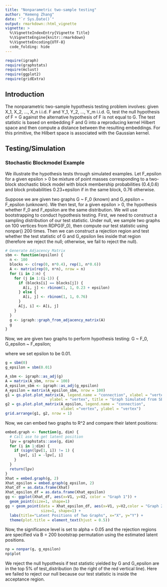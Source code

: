 ```yaml
---
title: "Nonparametric two-sample testing"
author: "Kemeng Zhang"
date: "`r Sys.Date()`"
output: rmarkdown::html_vignette
vignette: >
  %\VignetteIndexEntry{Vignette Title}
  %\VignetteEngine{knitr::rmarkdown}
  %\VignetteEncoding{UTF-8}
  code_folding: hide
---
```

```r
require(igraph)
require(graphstats)
require(mclust)
require(ggplot2)
require(gridExtra)
```
## Introduction
The nonparametric two-sample hypothesis testing problem involves:
given X_1, X_2, …, X_n i.i.d. F and Y_1, Y_2, …, Y_m i.i.d. G, test the null hypothesis of F = G against the alternative hypothesis of F is not equal to G. The test statistic is based on embedding F and G into a reproducing kernel Hilbert space and then compute a distance between the resulting embeddings. For this primitive, the Hilbert space is associated with the Gaussian kernel.

## Testing/Simulation
### Stochastic Blockmodel Example
We illustrate the hypothesis tests through simulated examples. Let F_epsilon for a given epsilon > 0 be mixture of point masses corresponding to a two-block stochastic block model with block membership probabilities (0.4,0.6) and block probabilities 0.23+epsilon if in the same block, 0.76 otherwise. 

Suppose we are given two graphs G ~ F_0 (known) and G_epsilon ~ F_epsilon (unknown).
We then test, for a given epsilon > 0, the hypothesis whether F_0 and F_epsilon are the same distribution.
We will use bootstrapping to conduct hypothesis testing. First, we need to construct a sampling distribution of our test statistic. Under null, we sample two graphs on 100 vertices from RDPG(F_0), then compute our test statistic using nonpar() 200 times. Then we can construct a rejection region and test whether the test statistic of G and G_epsilon lies inside that region (therefore we reject the null; otherwise, we fail to reject the null).

```r
# Generate Adjacency Matrix
sbm <- function(epsilon) {
  n <- 100
  blocks <- c(rep(0, n*0.4), rep(1, n*0.6))
  A <- matrix(rep(0, n*n), nrow = n)
  for (i in 2:n) {
    for (j in 1:(i-1)) {
      if (blocks[i] == blocks[j]) {
        A[i, j] <- rbinom(1, 1, 0.23 + epsilon)
      } else {
        A[i, j] <- rbinom(1, 1, 0.76)
      }
      A[j, i] <- A[i, j]
    }
  }
  g <- igraph::graph_from_adjacency_matrix(A)
  g
}
```

Now, we are given two graphs to perform hypothesis testing:
G ~ F_0, G_epsilon ~ F_epsilon;

where we set epsilon to be 0.01.
```r
g = sbm(0)
g_epsilon = sbm(0.01)
```

```r
A_sbm <- igraph::as_adj(g)
A = matrix(A_sbm, nrow = 100)
A_epsilon_sbm <- igraph::as_adj(g_epsilon)
A_epsilon = matrix(A_epsilon_sbm, nrow = 100)
g1 = gs.plot.plot_matrix(A, legend.name = "connection", xlabel = "vertex", 
                    ylabel = "vertex", title = "Graph Simulated from SBM")
g2 = gs.plot.plot_matrix(A_epsilon, legend.name = "connection", 
                         xlabel ="vertex", ylabel = "vertex")
grid.arrange(g1, g2, nrow = 1)
```

Now, we can embed two graphs to R^2 and compare their latent positions:

```r
embed.graph <- function(g, dim) {
  # Call ase to get latent position
  lpv = graphstats::ase(g, dim)
  for (i in 1:dim) {
    if (sign(lpv[1, i]) != 1) {
      lpv[, i] = -lpv[, i]
    }
  }
  return(lpv)
}
Xhat = embed.graph(g, 2)
Xhat_epsilon = embed.graph(g_epsilon, 2)
Xhat_df = as.data.frame(Xhat)
Xhat_epsilon_df = as.data.frame(Xhat_epsilon)
gg <- ggplot(Xhat_df, aes(x=V1, y=V2, color = "Graph 1")) + 
  geom_point(size=1, shape=1)
gg + geom_point(data = Xhat_epsilon_df, aes(x=V1, y=V2,color = "Graph 2"),
                size=1, shape=1) + 
  labs(title="Latent Positions of Two Graphs", x="X", y="Y") + 
  theme(plot.title = element_text(hjust = 0.5))
```

Now, the significance level is set to alpha = 0.05 and the rejection regions are specified via B = 200 bootstrap permutation using the estimated latent positions.
```r
np = nonpar(g, g_epsilon)
np$plot
```

We reject the null hypothesis if test statistic yielded by G and G_epsilon are in the top 5% of test_distribution (to the right of the red vertical line). Here we failed to reject our null because our test statistic is inside the acceptance region.

